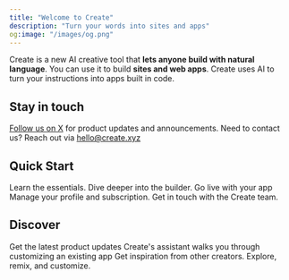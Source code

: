 ```yaml
---
title: "Welcome to Create"
description: "Turn your words into sites and apps"
og:image: "/images/og.png"
---
```


Create is a new AI creative tool that **lets anyone build with natural language**. You can use it to build **sites and web apps**. Create uses AI to turn your instructions into apps built in code.

## Stay in touch

[Follow us on X](https://x.com/create_xyz) for product updates and announcements. Need to contact us? Reach out via hello@create.xyz

## Quick Start

<CardGroup cols={3}>
  <Card title="Quickstart" icon="play" href="/essentials" img="/images/gradients/purple.png">
    Learn the essentials.
  </Card>
  <Card title="Builder" icon="screwdriver-wrench" href="/builder/overview" img="/images/gradients/bluegreen.png">
    Dive deeper into the builder.
  </Card>
  <Card title="Publish & Share" icon="rocket" href="/publish-and-share/publish" img="/images/gradients/orangepink.png">
    Go live with your app
  </Card>
  <Card title="Account" icon="user" href="/account/your-profile" img="/images/gradients/pink.png">
    Manage your profile and subscription.
  </Card>
  <Card title="Support" icon="headset" href="/support/help" img="/images/gradients/orange.png">
    Get in touch with the Create team.
  </Card>
</CardGroup>

## Discover

<CardGroup cols={2}>
  <Card title="X" icon="twitter" href="https://x.com/create_xyz">
    Get the latest product updates
  </Card>
  <Card title="Templates" icon="rectangle-list" href="https://www.create.xyz/templates">
    Create's assistant walks you through customizing an existing app
  </Card>
  <Card title="Community feed" icon="users" href="https://www.create.xyz/community">
    Get inspiration from other creators. Explore, remix, and customize.
  </Card>
</CardGroup>